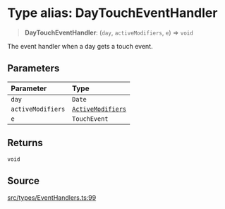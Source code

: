 # Type alias: DayTouchEventHandler

> **DayTouchEventHandler**: (`day`, `activeModifiers`, `e`) => `void`

The event handler when a day gets a touch event.

## Parameters

| Parameter | Type |
| :------ | :------ |
| `day` | `Date` |
| `activeModifiers` | [`ActiveModifiers`](/api/latest/type-aliases/ActiveModifiers.mdx) |
| `e` | `TouchEvent` |

## Returns

`void`

## Source

[src/types/EventHandlers.ts:99](https://github.com/gpbl/react-day-picker/blob/6515ed496/src/types/EventHandlers.ts#L99)
